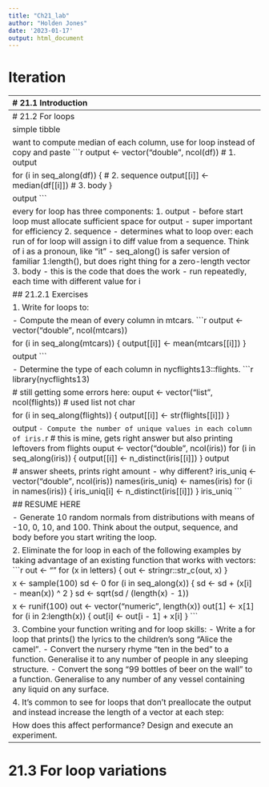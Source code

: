 ```yaml
---
title: "Ch21_lab"
author: "Holden Jones"
date: '2023-01-17'
output: html_document
---
```


# Iteration


--------------------------------------------------------------------------------
# 21.1 Introduction

Super important to reduce code duplication. 3 main benefits:
- Easier to see intent of code, eyes drawn to differences
- Easier to respond to changes in requirements, changes in one place only
- Likely to have fewer bugs b/c each line of code used in more places

Functions are one tool for reducing duplication, iteration is another one!
- here will learn about imperative programming and functional programming

imperative - for and while loops, good places to start but verbose
functional - more complicated, but once mastered can solve many iteration probs

## 21.1.1 Prerequisites

will use base R and purr
```r
library(tidyverse)
```


--------------------------------------------------------------------------------
# 21.2 For loops

simple tibble
```r
df <- tibble(
  a = rnorm(10),
  b = rnorm(10),
  c = rnorm(10),
  d = rnorm(10)
)
```

want to compute median of each column, use for loop instead of copy and paste
```r
output <- vector("double", ncol(df))  # 1. output

for (i in seq_along(df)) {            # 2. sequence
  output[[i]] <- median(df[[i]])      # 3. body
}

output
```

every for loop has three components:
1. output 
  - before start loop must allocate sufficient space for output
  - super important for efficiency
2. sequence
  - determines what to loop over: each run of for loop will assign i to diff
    value from a sequence. Think of i as a pronoun, like "it"
  - seq_along() is safer version of familiar 1:length(), but does right thing
    for a zero-length vector
3. body
  - this is the code that does the work
  - run repeatedly, each time with different value for i
  
## 21.2.1 Exercises

1. Write for loops to:

- Compute the mean of every column in mtcars.
```r
output <- vector("double", ncol(mtcars))

for (i in seq_along(mtcars)) {
  output[[i]] <- mean(mtcars[[i]])
}

output
```

- Determine the type of each column in nycflights13::flights.
```r
library(nycflights13)

# still getting some errors here:
ouput <- vector("list", ncol(flights)) # used list not char

for (i in seq_along(flights)) {
  output[[i]] <- str(flights[[i]])
}

output
```
- Compute the number of unique values in each column of iris.
```r
# this is mine, gets right answer but also printing leftovers from flights
ouput <- vector("double", ncol(iris))
for (i in seq_along(iris)) {
  output[[i]] <- n_distinct(iris[[i]])
}
output

# answer sheets, prints right amount - why different?
iris_uniq <- vector("double", ncol(iris))
names(iris_uniq) <- names(iris)
for (i in names(iris)) {
  iris_uniq[i] <- n_distinct(iris[[i]])
}
iris_uniq
```

## RESUME HERE

- Generate 10 random normals from distributions with means of -10, 0, 10, and 100.
Think about the output, sequence, and body before you start writing the loop.

2. Eliminate the for loop in each of the following examples by taking advantage 
  of an existing function that works with vectors:
```r
out <- ""
for (x in letters) {
  out <- stringr::str_c(out, x)
}

x <- sample(100)
sd <- 0
for (i in seq_along(x)) {
  sd <- sd + (x[i] - mean(x)) ^ 2
}
sd <- sqrt(sd / (length(x) - 1))

x <- runif(100)
out <- vector("numeric", length(x))
out[1] <- x[1]
for (i in 2:length(x)) {
  out[i] <- out[i - 1] + x[i]
}
```

3. Combine your function writing and for loop skills:
- Write a for loop that prints() the lyrics to the children’s song “Alice the
  camel”.
- Convert the nursery rhyme “ten in the bed” to a function. Generalise it to any
  number of people in any sleeping structure.
- Convert the song “99 bottles of beer on the wall” to a function. Generalise to
  any number of any vessel containing any liquid on any surface.

4. It’s common to see for loops that don’t preallocate the output and instead
  increase the length of a vector at each step:
```r
output <- vector("integer", 0)
for (i in seq_along(x)) {
  output <- c(output, lengths(x[[i]]))
}
output
```

How does this affect performance? Design and execute an experiment.


--------------------------------------------------------------------------------
# 21.3 For loop variations

